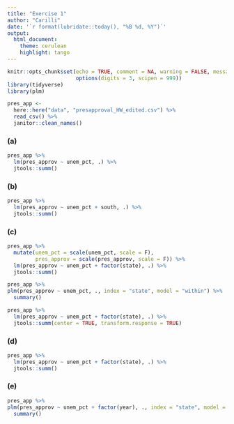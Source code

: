 ```yaml
---
title: "Exercise 1"
author: "Carilli"
date: '`r format(lubridate::today(), "%B %d, %Y")`'
output: 
  html_document:
    theme: cerulean
    highlight: tango
---
```


```r
knitr::opts_chunk$set(echo = TRUE, comment = NA, warning = FALSE, message = FALSE,
                      options(digits = 3, scipen = 999))
library(tidyverse)
library(plm)
```

```r
pres_app <- 
  here::here("data", "presapproval_HW_edited.csv") %>% 
  read_csv() %>% 
  janitor::clean_names()
```

### (a)

```r
pres_app %>% 
  lm(pres_approv ~ unem_pct, .) %>% 
  jtools::summ()
```

### (b)

```r
pres_app %>% 
  lm(pres_approv ~ unem_pct + south, .) %>% 
  jtools::summ()
```

### (c)

```r
pres_app %>% 
  mutate(unem_pct = scale(unem_pct, scale = F),
         pres_approv = scale(pres_approv, scale = F)) %>% 
  lm(pres_approv ~ unem_pct + factor(state), .) %>% 
  jtools::summ()

pres_app %>% 
plm(pres_approv ~ unem_pct, ., index = "state", model = "within") %>% 
  summary()

pres_app %>% 
  lm(pres_approv ~ unem_pct + factor(state), .) %>% 
  jtools::summ(center = TRUE, transform.response = TRUE)
```

### (d)

```r
pres_app %>% 
  lm(pres_approv ~ unem_pct + factor(state), .) %>% 
  jtools::summ()
```

### (e)

```r
pres_app %>% 
plm(pres_approv ~ unem_pct + factor(year), ., index = "state", model = "within") %>% 
  summary()
```

